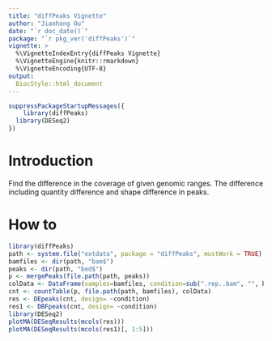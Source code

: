 ```yaml
---
title: "diffPeaks Vignette"
author: "Jianhong Ou"
date: "`r doc_date()`"
package: "`r pkg_ver('diffPeaks')`"
vignette: >
  %\VignetteIndexEntry{diffPeaks Vignette}
  %\VignetteEngine{knitr::rmarkdown}
  %\VignetteEncoding{UTF-8}
output:
  BiocStyle::html_document
---
```

```r
suppressPackageStartupMessages({
    library(diffPeaks)
  library(DESeq2)
})
```
# Introduction

Find the difference in the coverage of given genomic ranges. 
The difference including quantity difference and shape difference in peaks.

# How to

```r
library(diffPeaks)
path <- system.file("extdata", package = "diffPeaks", mustWork = TRUE)
bamfiles <- dir(path, "bam$")
peaks <- dir(path, "bed$")
p <- mergePeaks(file.path(path, peaks))
colData <- DataFrame(samples=bamfiles, condition=sub(".rep..bam", "", bamfiles))
cnt <- countTable(p, file.path(path, bamfiles), colData)
res <- DEpeaks(cnt, design= ~condition)
res1 <- DBFpeaks(cnt, design= ~condition)
library(DESeq2)
plotMA(DESeqResults(mcols(res)))
plotMA(DESeqResults(mcols(res1)[, 1:5]))

```

